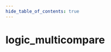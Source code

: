 ```yaml
---
hide_table_of_contents: true
---
```


<!---
!!!!!!
THIS PAGE IS AUTOGENERATED FROM GAME FGD DEFINITIONS!
DO NOT EDIT MANUALLY!
!!!!!!

In order to make edits, you can make an annotation file in /fgd_dump_overrides
-->


# logic_multicompare



<Tabs queryString="game">
    
<TabItem value="cs2" label="Counter-Strike 2">
    <CS2Page />
</TabItem>

<TabItem value="steamvr" label="SteamVR Home">
    <STEAMVRPage />
</TabItem>

<TabItem value="dota2" label="Dota 2">
    <DOTA2Page />
</TabItem>

<TabItem value="hla" label="Half-Life: Alyx">
    <HLAPage />
</TabItem>

</Tabs>
